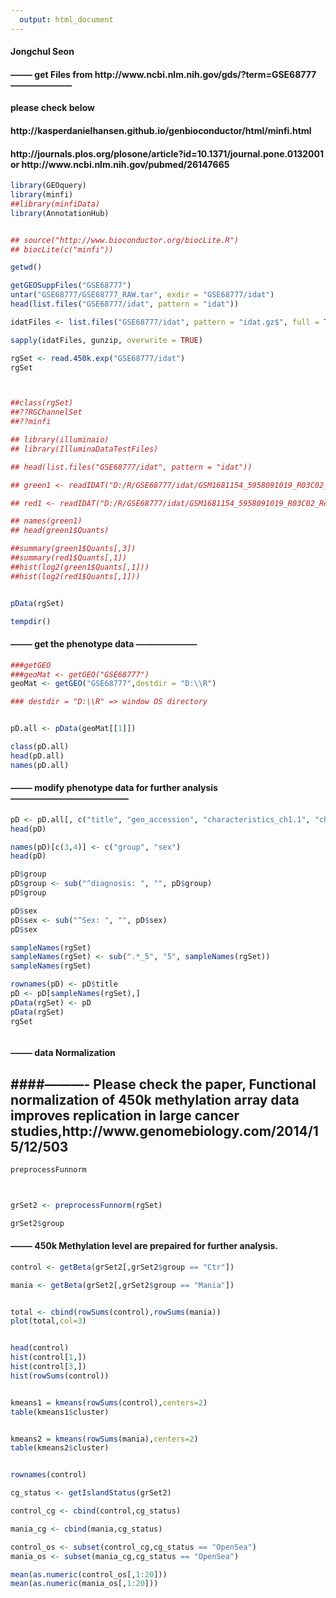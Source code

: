 ```yaml
---
  output: html_document
---
```

  
#### Jongchul Seon
  
#### -------- get Files from http://www.ncbi.nlm.nih.gov/gds/?term=GSE68777 ---------------------
#### please check below
#### http://kasperdanielhansen.github.io/genbioconductor/html/minfi.html
#### http://journals.plos.org/plosone/article?id=10.1371/journal.pone.0132001 or http://www.ncbi.nlm.nih.gov/pubmed/26147665



```r

library(GEOquery)
library(minfi)
##library(minfiData)
library(AnnotationHub)


## source("http://www.bioconductor.org/biocLite.R")
## biocLite(c("minfi"))

getwd()

getGEOSuppFiles("GSE68777")
untar("GSE68777/GSE68777_RAW.tar", exdir = "GSE68777/idat")
head(list.files("GSE68777/idat", pattern = "idat"))

idatFiles <- list.files("GSE68777/idat", pattern = "idat.gz$", full = TRUE)

sapply(idatFiles, gunzip, overwrite = TRUE)

rgSet <- read.450k.exp("GSE68777/idat")
rgSet



##class(rgSet)
##??RGChannelSet
##??minfi

## library(illuminaio)
## library(IlluminaDataTestFiles)

## head(list.files("GSE68777/idat", pattern = "idat"))

## green1 <- readIDAT("D:/R/GSE68777/idat/GSM1681154_5958091019_R03C02_Grn.idat")

## red1 <- readIDAT("D:/R/GSE68777/idat/GSM1681154_5958091019_R03C02_Red.idat")

## names(green1)
## head(green1$Quants)

##summary(green1$Quants[,3])
##summary(red1$Quants[,1])
##hist(log2(green1$Quants[,1]))
##hist(log2(red1$Quants[,1]))


pData(rgSet)

tempdir()


```


#### -------- get the phenotype data ---------------------


```r

###getGEO
###geoMat <- getGEO("GSE68777")
geoMat <- getGEO("GSE68777",destdir = "D:\\R")

### destdir = "D:\\R" => window OS directory


pD.all <- pData(geoMat[[1]])

class(pD.all)
head(pD.all)
names(pD.all)

```

#### -------- modify phenotype data for further analysis-----------------------------------------

```r


pD <- pD.all[, c("title", "geo_accession", "characteristics_ch1.1", "characteristics_ch1.2")]
head(pD)

names(pD)[c(3,4)] <- c("group", "sex")
head(pD)

pD$group
pD$group <- sub("^diagnosis: ", "", pD$group)
pD$group

pD$sex 
pD$sex <- sub("^Sex: ", "", pD$sex)
pD$sex

sampleNames(rgSet) 
sampleNames(rgSet) <- sub(".*_5", "5", sampleNames(rgSet))
sampleNames(rgSet) 

rownames(pD) <- pD$title
pD <- pD[sampleNames(rgSet),]
pData(rgSet) <- pD
pData(rgSet)
rgSet



```


#### -------- data Normalization 
####---------- Please check the paper, Functional normalization of 450k methylation array data improves replication in large cancer studies,http://www.genomebiology.com/2014/15/12/503
-----------------------------------------

```r

preprocessFunnorm



grSet2 <- preprocessFunnorm(rgSet)

grSet2$group


```


#### -------- 450k Methylation level are prepaired for further analysis. 

```r

control <- getBeta(grSet2[,grSet2$group == "Ctr"])

mania <- getBeta(grSet2[,grSet2$group == "Mania"])


total <- cbind(rowSums(control),rowSums(mania))
plot(total,col=3)


head(control)
hist(control[1,])
hist(control[3,])
hist(rowSums(control))


kmeans1 = kmeans(rowSums(control),centers=2)
table(kmeans1$cluster)


kmeans2 = kmeans(rowSums(mania),centers=2)
table(kmeans2$cluster)


rownames(control)

cg_status <- getIslandStatus(grSet2)

control_cg <- cbind(control,cg_status)

mania_cg <- cbind(mania,cg_status)

control_os <- subset(control_cg,cg_status == "OpenSea")
mania_os <- subset(mania_cg,cg_status == "OpenSea")

mean(as.numeric(control_os[,1:20]))
mean(as.numeric(mania_os[,1:20]))


```

